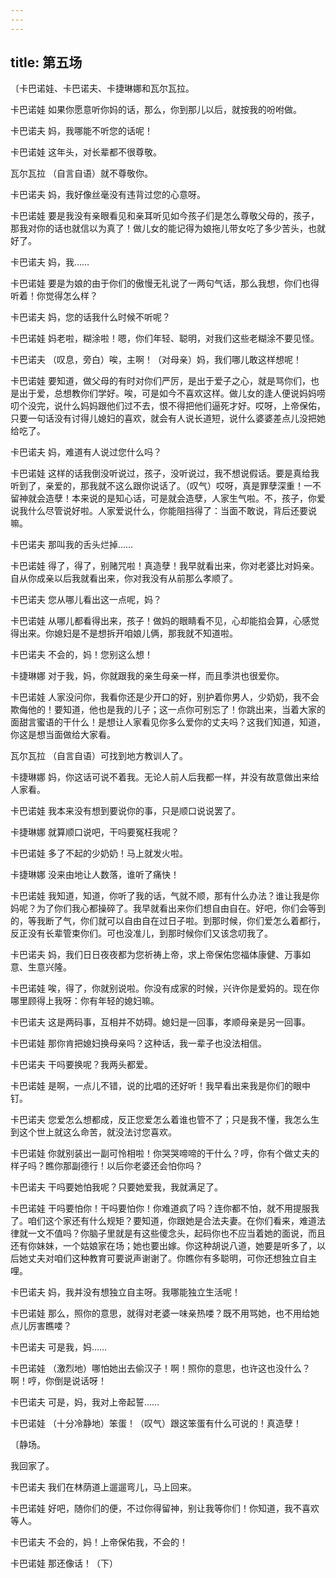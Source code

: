 ```yaml
---
---
---
```

title: 第五场
---




〔卡巴诺娃、卡巴诺夫、卡捷琳娜和瓦尔瓦拉。





卡巴诺娃 如果你愿意听你妈的话，那么，你到那儿以后，就按我的吩咐做。

卡巴诺夫 妈，我哪能不听您的话呢！

卡巴诺娃 这年头，对长辈都不很尊敬。

瓦尔瓦拉 （自言自语）就不尊敬你。

卡巴诺夫 妈，我好像丝毫没有违背过您的心意呀。

卡巴诺娃 要是我没有亲眼看见和亲耳听见如今孩子们是怎么尊敬父母的，孩子，那我对你的话也就信以为真了！做儿女的能记得为娘拖儿带女吃了多少苦头，也就好了。

卡巴诺夫 妈，我……

卡巴诺娃 要是为娘的由于你们的傲慢无礼说了一两句气话，那么我想，你们也得听着！你觉得怎么样？

卡巴诺夫 妈，您的话我什么时候不听呢？

卡巴诺娃 妈老啦，糊涂啦！嗯，你们年轻、聪明，对我们这些老糊涂不要见怪。

卡巴诺夫 （叹息，旁白）唉，主啊！（对母亲）妈，我们哪儿敢这样想呢！

卡巴诺娃 要知道，做父母的有时对你们严厉，是出于爱子之心，就是骂你们，也是出于爱，总想教你们学好。唉，可是如今不喜欢这样。做儿女的逢人便说妈妈唠叨个没完，说什么妈妈跟他们过不去，恨不得把他们逼死才好。哎呀，上帝保佑，只要一句话没有讨得儿媳妇的喜欢，就会有人说长道短，说什么婆婆差点儿没把她给吃了。

卡巴诺夫 妈，难道有人说过您什么吗？

卡巴诺娃 这样的话我倒没听说过，孩子，没听说过，我不想说假话。要是真给我听到了，亲爱的，那我就不这么跟你说话了。（叹气）哎呀，真是罪孽深重！一不留神就会造孽！本来说的是知心话，可是就会造孽，人家生气啦。不，孩子，你爱说我什么尽管说好啦。人家爱说什么，你能阻挡得了：当面不敢说，背后还要说嘛。

卡巴诺夫 那叫我的舌头烂掉……

卡巴诺娃 得了，得了，别赌咒啦！真造孽！我早就看出来，你对老婆比对妈亲。自从你成亲以后我就看出来，你对我没有从前那么孝顺了。

卡巴诺夫 您从哪儿看出这一点呢，妈？

卡巴诺娃 从哪儿都看得出来，孩子！做妈的眼睛看不见，心却能掐会算，心感觉得出来。你媳妇是不是想拆开咱娘儿俩，那我就不知道啦。

卡巴诺夫 不会的，妈！您别这么想！

卡捷琳娜 对于我，妈，你就跟我的亲生母亲一样，而且季洪也很爱你。

卡巴诺娃 人家没问你，我看你还是少开口的好，别护着你男人，少奶奶，我不会欺侮他的！要知道，他也是我的儿子；这一点你可别忘了！你跳出来，当着大家的面甜言蜜语的干什么！是想让人家看见你多么爱你的丈夫吗？这我们知道，知道，你这是想当面做给大家看。

瓦尔瓦拉 （自言自语）可找到地方教训人了。

卡捷琳娜 妈，你这话可说不着我。无论人前人后我都一样，并没有故意做出来给人家看。

卡巴诺娃 我本来没有想到要说你的事，只是顺口说说罢了。

卡捷琳娜 就算顺口说吧，干吗要冤枉我呢？

卡巴诺娃 多了不起的少奶奶！马上就发火啦。

卡捷琳娜 没来由地让人数落，谁听了痛快！

卡巴诺娃 我知道，知道，你听了我的话，气就不顺，那有什么办法？谁让我是你妈呢？为了你们我心都操碎了。我早就看出来你们想自由自在。好吧，你们会等到的，等我断了气，你们就可以自由自在过日子啦。到那时候，你们爱怎么着都行，反正没有长辈管束你们。可也没准儿，到那时候你们又该念叨我了。

卡巴诺夫 妈，我们日日夜夜都为您祈祷上帝，求上帝保佑您福体康健、万事如意、生意兴隆。

卡巴诺娃 唉，得了，你就别说啦。你没有成家的时候，兴许你是爱妈的。现在你哪里顾得上我呀：你有年轻的媳妇嘛。

卡巴诺夫 这是两码事，互相并不妨碍。媳妇是一回事，孝顺母亲是另一回事。

卡巴诺娃 那你肯把媳妇换母亲吗？这种话，我一辈子也没法相信。

卡巴诺夫 干吗要换呢？我两头都爱。

卡巴诺娃 是啊，一点儿不错，说的比唱的还好听！我早看出来我是你们的眼中钉。

卡巴诺夫 您爱怎么想都成，反正您爱怎么着谁也管不了；只是我不懂，我怎么生到这个世上就这么命苦，就没法讨您喜欢。

卡巴诺娃 你就别装出一副可怜相啦！你哭哭啼啼的干什么？哼，你有个做丈夫的样子吗？瞧你那副德行！以后你老婆还会怕你吗？

卡巴诺夫 干吗要她怕我呢？只要她爱我，我就满足了。

卡巴诺娃 干吗要怕你！干吗要怕你！你难道疯了吗？连你都不怕，就不用提服我了。咱们这个家还有什么规矩？要知道，你跟她是合法夫妻。在你们看来，难道法律就一文不值吗？你脑子里就是有这些傻念头，起码你也不应当着她的面说，而且还有你妹妹，一个姑娘家在场；她也要出嫁。你这种胡说八道，她要是听多了，以后她丈夫对咱们这种教育可要说声谢谢了。你瞧你有多聪明，可你还想独立自主哩。

卡巴诺夫 妈，我并没有想独立自主呀。我哪能独立生活呢！

卡巴诺娃 那么，照你的意思，就得对老婆一味亲热喽？既不用骂她，也不用给她点儿厉害瞧喽？

卡巴诺夫 可是我，妈……

卡巴诺娃 （激烈地）哪怕她出去偷汉子！啊！照你的意思，也许这也没什么？啊！哼，你倒是说话呀！

卡巴诺夫 可是，妈，我对上帝起誓……

卡巴诺娃 （十分冷静地）笨蛋！（叹气）跟这笨蛋有什么可说的！真造孽！

〔静场。

我回家了。

卡巴诺夫 我们在林荫道上遛遛弯儿，马上回来。

卡巴诺娃 好吧，随你们的便，不过你得留神，别让我等你们！你知道，我不喜欢等人。

卡巴诺夫 不会的，妈！上帝保佑我，不会的！

卡巴诺娃 那还像话！（下）